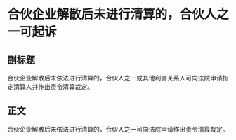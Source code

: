 # 合伙企业解散后未进行清算的，合伙人之一可起诉
## 副标题
合伙企业解散后未依法进行清算的，合伙人之一或其他利害关系人可向法院申请指定清算人并作出责令清算裁定。
## 正文
合伙企业解散后未依法进行清算的，合伙人之一可向法院申请作出责令清算裁定。